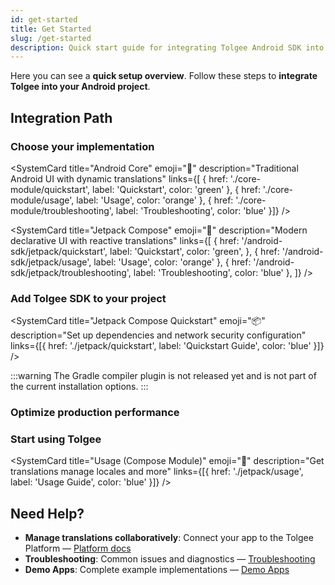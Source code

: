 ```yaml
---
id: get-started
title: Get Started
slug: /get-started
description: Quick start guide for integrating Tolgee Android SDK into your project
---
```



Here you can see a **quick setup overview**. Follow these steps to **integrate Tolgee into your Android project**. 

## Integration Path

### **Choose your implementation** 

<div className="grid grid-cols-1 md:grid-cols-2 lg:grid-cols-2 gap-4 my-6">

  <SystemCard
    title="Android Core"
    emoji="📱"
    description="Traditional Android UI with dynamic translations"
    links={[
      { href: './core-module/quickstart', label: 'Quickstart', color: 'green' }, 
      { href: './core-module/usage', label: 'Usage', color: 'orange' }, 
      { href: './core-module/troubleshooting', label: 'Troubleshooting', color: 'blue' }]}
  />

  <SystemCard
    title="Jetpack Compose"
    emoji="🚀"
    description="Modern declarative UI with reactive translations"
    links={[
      {
        href: '/android-sdk/jetpack/quickstart',
        label: 'Quickstart',
        color: 'green',
      },
      { href: '/android-sdk/jetpack/usage', label: 'Usage', color: 'orange' },
      { href: '/android-sdk/jetpack/troubleshooting', label: 'Troubleshooting', color: 'blue' },
    ]}
  />
</div>

### **Add Tolgee SDK to your project**

<div className="grid grid-cols-1 md:grid-cols-2 gap-4 my-6">
  <SystemCard
    title="Android Core Quickstart"
    emoji="📦"
    description="Set up dependencies and network security configuration"
    links={[{ href: './core-module/quickstart', label: 'Quickstart Guide', color: 'blue' }]}
  />

  <SystemCard
    title="Jetpack Compose Quickstart"
    emoji="📦"
    description="Set up dependencies and network security configuration"
    links={[{ href: './jetpack/quickstart', label: 'Quickstart Guide', color: 'blue' }]}
  />
</div>

:::warning
The Gradle compiler plugin is not released yet and is not part of the current installation options.
:::

### **Optimize production performance**

<div className="grid grid-cols-1 md:grid-cols-2 gap-4 my-6">
  <SystemCard
    title="Production"
    emoji="🚀"
    description="Best practices and general production hygiene"
    links={[{ href: '/android-sdk/production', label: 'Production Setup', color: 'blue' }]}
  />
</div>

### **Start using Tolgee**

<div className="grid grid-cols-1 md:grid-cols-2 gap-4 my-6">
  <SystemCard
    title="Usage (Core Module)"
    emoji="📱"
    description="Get translations manage locales and more"
    links={[{ href: './core-module/usage', label: 'Usage Guide', color: 'blue' }]}
  />

  <SystemCard
    title="Usage (Compose Module)"
    emoji="🚀"
    description="Get translations manage locales and more"
    links={[{ href: './jetpack/usage', label: 'Usage Guide', color: 'blue' }]}
  />
</div>

## Need Help?

- **Manage translations collaboratively**: Connect your app to the Tolgee Platform — [Platform docs](../platform/)
- **Troubleshooting**: Common issues and diagnostics — [Troubleshooting](./core-module/troubleshooting)
- **Demo Apps**: Complete example implementations — [Demo Apps](/android-sdk#demo-apps)

